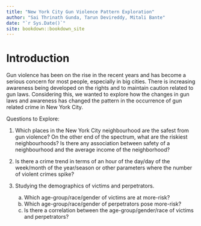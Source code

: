 ```yaml
--- 
title: "New York City Gun Violence Pattern Exploration"
author: "Sai Thrinath Gunda, Tarun Devireddy, Mitali Bante"
date: "`r Sys.Date()`"
site: bookdown::bookdown_site
---
```


# Introduction

Gun violence has been on the rise in the recent years and has become a serious concern for most people, especially in big cities. There is increasing awareness being developed on the rights and to maintain caution related to gun laws. Considering this, we wanted to explore how the changes in gun laws and awareness has changed the pattern in the occurrence of gun related crime in New York City.

Questions to Explore:

1. Which places in the New York City neighbourhood are the safest from gun violence? On the other end of the spectrum, what are the riskiest neighbourhoods? Is there any association between safety of a neighbourhood and the average income of the neighborhood?

2. Is there a crime trend in terms of an hour of the day/day of the week/month of the year/season or other parameters where the number of violent crimes spike? 

3. Studying the demographics of victims and perpetrators. 
    a. Which age-group/race/gender of victims are at more-risk?
    b. Which age-group/race/gender of perpetrators pose more-risk?
    c. Is there a correlation between the age-group/gender/race of victims and perpetrators?


